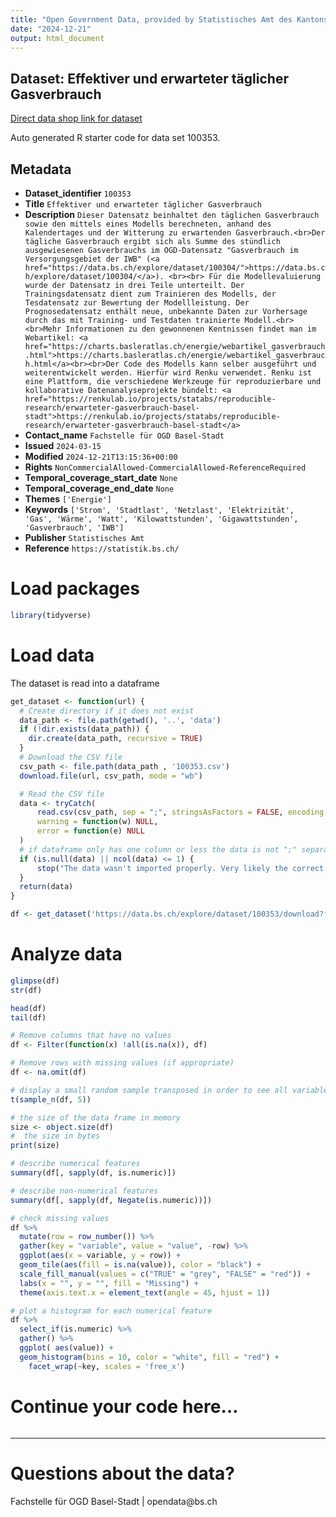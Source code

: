 ```yaml
---
title: "Open Government Data, provided by Statistisches Amt des Kantons Basel-Stadt - Fachstelle OGD"
date: "2024-12-21"
output: html_document
---
```


## Dataset: Effektiver und erwarteter täglicher Gasverbrauch

[Direct data shop link for dataset](https://data.bs.ch/explore/dataset/100353)

Auto generated R starter code for data set 100353.

## Metadata

- **Dataset_identifier** `100353`
- **Title** `Effektiver und erwarteter täglicher Gasverbrauch`
- **Description** `Dieser Datensatz beinhaltet den täglichen Gasverbrauch sowie den mittels eines Modells berechneten, anhand des Kalendertages und der Witterung zu erwartenden Gasverbrauch.<br>Der tägliche Gasverbrauch ergibt sich als Summe des stündlich ausgewiesenen Gasverbrauchs im OGD-Datensatz "Gasverbrauch im Versorgungsgebiet der IWB" (<a href="https://data.bs.ch/explore/dataset/100304/">https://data.bs.ch/explore/dataset/100304/</a>). <br><br> Für die Modellevaluierung wurde der Datensatz in drei Teile unterteilt. Der Trainingsdatensatz dient zum Trainieren des Modells, der Tesdatensatz zur Bewertung der Modellleistung. Der Prognosedatensatz enthält neue, unbekannte Daten zur Vorhersage durch das mit Training- und Testdaten trainierte Modell.<br><br>Mehr Informationen zu den gewonnenen Kentnissen findet man im Webartikel: <a href="https://charts.basleratlas.ch/energie/webartikel_gasverbrauch.html">https://charts.basleratlas.ch/energie/webartikel_gasverbrauch.html</a><br><br>Der Code des Modells kann selber ausgeführt und weiterentwickelt werden. Hierfür wird Renku verwendet. Renku ist eine Plattform, die verschiedene Werkzeuge für reproduzierbare und kollaborative Datenanalyseprojekte bündelt: <a href="https://renkulab.io/projects/statabs/reproducible-research/erwarteter-gasverbrauch-basel-stadt">https://renkulab.io/projects/statabs/reproducible-research/erwarteter-gasverbrauch-basel-stadt</a>`
- **Contact_name** `Fachstelle für OGD Basel-Stadt`
- **Issued** `2024-03-15`
- **Modified** `2024-12-21T13:15:36+00:00`
- **Rights** `NonCommercialAllowed-CommercialAllowed-ReferenceRequired`
- **Temporal_coverage_start_date** `None`
- **Temporal_coverage_end_date** `None`
- **Themes** `['Energie']`
- **Keywords** `['Strom', 'Stadtlast', 'Netzlast', 'Elektrizität', 'Gas', 'Wärme', 'Watt', 'Kilowattstunden', 'Gigawattstunden', 'Gasverbrauch', 'IWB']`
- **Publisher** `Statistisches Amt`
- **Reference** `https://statistik.bs.ch/`


# Load packages

```r

library(tidyverse)
```

# Load data

The dataset is read into a dataframe

```r
get_dataset <- function(url) {
  # Create directory if it does not exist
  data_path <- file.path(getwd(), '..', 'data')
  if (!dir.exists(data_path)) {
    dir.create(data_path, recursive = TRUE)
  }
  # Download the CSV file
  csv_path <- file.path(data_path , '100353.csv')
  download.file(url, csv_path, mode = "wb")

  # Read the CSV file
  data <- tryCatch(
      read.csv(csv_path, sep = ";", stringsAsFactors = FALSE, encoding = "UTF-8"),
      warning = function(w) NULL,
      error = function(e) NULL
  )
  # if dataframe only has one column or less the data is not ";" separated
  if (is.null(data) || ncol(data) <= 1) {
      stop("The data wasn't imported properly. Very likely the correct separator couldn't be found.\nPlease check the dataset manually and adjust the code.")
  }
  return(data)
}
```

```r

df <- get_dataset('https://data.bs.ch/explore/dataset/100353/download?format=csv&timezone=Europe%2FZurich')

```

# Analyze data

```r

glimpse(df)
str(df)

head(df)
tail(df)

```

```r
# Remove columns that have no values
df <- Filter(function(x) !all(is.na(x)), df)

# Remove rows with missing values (if appropriate)
df <- na.omit(df)
```

```r
# display a small random sample transposed in order to see all variables
t(sample_n(df, 5))
```

```r
# the size of the data frame in memory
size <- object.size(df)
#  the size in bytes
print(size)
```

```r
# describe numerical features
summary(df[, sapply(df, is.numeric)])
```

```r
# describe non-numerical features
summary(df[, sapply(df, Negate(is.numeric))])
```

```r
# check missing values
df %>%
  mutate(row = row_number()) %>%
  gather(key = "variable", value = "value", -row) %>%
  ggplot(aes(x = variable, y = row)) +
  geom_tile(aes(fill = is.na(value)), color = "black") +
  scale_fill_manual(values = c("TRUE" = "grey", "FALSE" = "red")) +
  labs(x = "", y = "", fill = "Missing") +
  theme(axis.text.x = element_text(angle = 45, hjust = 1))
```

```r
# plot a histogram for each numerical feature
df %>%
  select_if(is.numeric) %>%
  gather() %>%
  ggplot( aes(value)) +
  geom_histogram(bins = 10, color = "white", fill = "red") +
    facet_wrap(~key, scales = 'free_x')
```

# Continue your code here...

```r

```
------------------------------------------------------------------------

# Questions about the data?

Fachstelle für OGD Basel-Stadt | opendata@bs.ch

